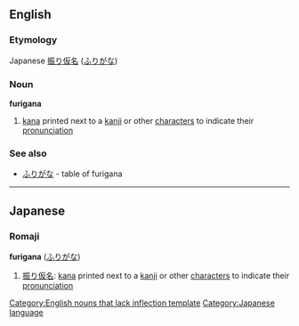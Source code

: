 ==English==

===Etymology===
Japanese [[振り仮名]] ([[ふりがな]])

===Noun===
{{wikipedia}}
'''furigana'''
# [[kana]] printed next to a [[kanji]] or other [[character]]s to indicate their [[pronunciation]]

===See also===
*[[ふりがな]] - table of furigana
----

==Japanese==

===Romaji===
'''furigana''' ([[ふりがな]])
# [[振り仮名]]: [[kana]] printed next to a [[kanji]] or other [[character]]s to indicate their [[pronunciation]]

[[Category:English nouns that lack inflection template]]
[[Category:Japanese language]]